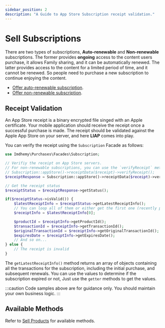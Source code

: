 ```yaml
---
sidebar_position: 2
description: "A Guide to App Store Subscription receipt validation."
---
```


# Sell Subscriptions

There are two types of subscriptions, **Auto-renewable** and **Non-renewable** subscriptions. The former provides
**ongoing** access to the content users purchase, it allows Family sharing, and it can be automatically renewed. The
latter provides access to the content for a limited period of time, and it cannot be renewed. So people need to
purchase a new subscription to continue enjoying the content.

- [Offer auto-renewable subscription](https://help.apple.com/app-store-connect/#/dev75708c031).
- [Offer non-renewable subscription](https://help.apple.com/app-store-connect/#/devfe9203d26).

## Receipt Validation

An App Store receipt is a binary encrypted file singed with an Apple certificate. Your mobile application should
receive the receipt once a successful purchase is made. The receipt should be validated against the Apple App Store
on your server, and here **LIAP** comes into play.

You can verify the receipt using the `Subscription` Facade as follows:

```php
use Imdhemy\Purchases\Facades\Subscription;

// Verifiy the receipt on App Store servers.
// For non-renewable subscriptions, you can use the `verifyReceipt` method.
// Subscription::appStore()->receiptData($receipt)->verifyReceipt();
$receiptResponse = Subscription::appStore()->receiptData($receipt)->verifyRenewable();

// Get the receipt status
$receiptStatus = $receiptResponse->getStatus();

if($receiptStatus->isValid()) {
    $latestReceiptInfo = $receiptStatus->getLatestReceiptInfo();
    // You can loop all of them or either get the first one (recently purchased).
    $receiptInfo = $latestReceiptInfo[0];

    $productId = $receiptInfo->getProductId();
    $transactionId = $receiptInfo->getTransactionId();
    $originalTransactionId = $receiptInfo->getOriginalTransactionId();
    $expiresDate = $receiptInfo->getExpiresDate();
    // And so on...
} else {
    // The receipt is invalid
}
```

The `getLatestReceiptInfo()` method returns an array of objects containing all the transactions for the subscription,
including the initial purchase, and subsequent renewals. You can use the values to determine if the subscription
expired or not, Just use the `getter` methods to get the values.

:::caution
Code samples above are for guidance only. You should maintain your own business logic.
:::

## Available Methods

Refer to [Sell Products](/docs/app-store/sell-products#available-methods) for available methods.
